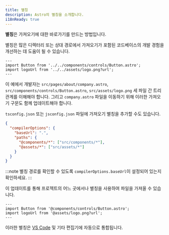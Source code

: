 ```yaml
---
title: 별칭
description: Astro의 별칭을 소개합니다.
i18nReady: true
---
```


**별칭**은 가져오기에 대한 바로가기를 만드는 방법입니다.

별칭은 많은 디렉터리 또는 상대 경로에서 가져오기가 포함된 코드베이스의 개발 경험을 개선하는 데 도움이 될 수 있습니다.

```astro title="src/pages/about/company.astro" del="../../components" del="../../assets"
---
import Button from '../../components/controls/Button.astro';
import logoUrl from '../../assets/logo.png?url';
---
```

이 예에서 개발자는 `src/pages/about/company.astro`, `src/components/controls/Button.astro`, `src/assets/logo.png` 세 파일 간 트리 관계를 이해해야 합니다. 그리고 `company.astro` 파일을 이동하기 위해 이러한 가져오기 구문도 함께 업데이트해야 합니다.

`tsconfig.json` 또는 `jsconfig.json` 파일에 가져오기 별칭을 추가할 수도 있습니다.

```json title="tsconfig.json" ins={5-6}
{
  "compilerOptions": {
    "baseUrl": ".",
    "paths": {
      "@components/*": ["src/components/*"],
      "@assets/*": ["src/assets/*"]
    }
  }
}
```

:::note
별칭 경로를 확인할 수 있도록 `compilerOptions.baseUrl`이 설정되어 있는지 확인하세요.
:::

이 업데이트를 통해 프로젝트의 어느 곳에서나 별칭을 사용하여 파일을 가져올 수 있습니다.

```astro title="src/pages/about/company.astro" ins="@components" ins="@assets"
---
import Button from '@components/controls/Button.astro';
import logoUrl from '@assets/logo.png?url';
---
```

이러한 별칭은 [VS Code](https://code.visualstudio.com/docs/languages/jsconfig) 및 기타 편집기에 자동으로 통합됩니다.
